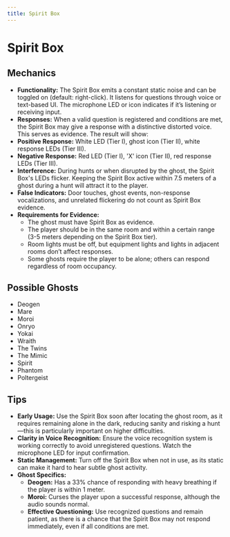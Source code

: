 ```yaml
---
title: Spirit Box
---
```


# Spirit Box

## Mechanics

- **Functionality:** The Spirit Box emits a constant static noise and can be toggled on (default: right-click). It listens for questions through voice or text-based UI. The microphone LED or icon indicates if it’s listening or receiving input.
- **Responses:** When a valid question is registered and conditions are met, the Spirit Box may give a response with a distinctive distorted voice. This serves as evidence. The result will show:
- **Positive Response:** White LED (Tier I), ghost icon (Tier II), white response LEDs (Tier III).
- **Negative Response:** Red LED (Tier I), 'X' icon (Tier II), red response LEDs (Tier III).
- **Interference:** During hunts or when disrupted by the ghost, the Spirit Box's LEDs flicker. Keeping the Spirit Box active within 7.5 meters of a ghost during a hunt will attract it to the player.
- **False Indicators:** Door touches, ghost events, non-response vocalizations, and unrelated flickering do not count as Spirit Box evidence.
- **Requirements for Evidence:**
    - The ghost must have Spirit Box as evidence.
    - The player should be in the same room and within a certain range (3-5 meters depending on the Spirit Box tier).
    - Room lights must be off, but equipment lights and lights in adjacent rooms don’t affect responses.
    - Some ghosts require the player to be alone; others can respond regardless of room occupancy.

## Possible Ghosts

- Deogen
- Mare
- Moroi
- Onryo
- Yokai
- Wraith
- The Twins
- The Mimic
- Spirit
- Phantom
- Poltergeist

## Tips

- **Early Usage:** Use the Spirit Box soon after locating the ghost room, as it requires remaining alone in the dark, reducing sanity and risking a hunt—this is particularly important on higher difficulties.
- **Clarity in Voice Recognition:** Ensure the voice recognition system is working correctly to avoid unregistered questions. Watch the microphone LED for input confirmation.
- **Static Management:** Turn off the Spirit Box when not in use, as its static can make it hard to hear subtle ghost activity.
- **Ghost Specifics:**
    - **Deogen:** Has a 33% chance of responding with heavy breathing if the player is within 1 meter.
    - **Moroi:** Curses the player upon a successful response, although the audio sounds normal.
    - **Effective Questioning:** Use recognized questions and remain patient, as there is a chance that the Spirit Box may not respond immediately, even if all conditions are met.